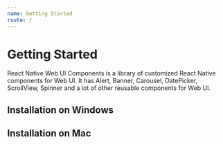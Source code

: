 ```yaml
---
name: Getting Started
route: /
---
```


# Getting Started
React Native Web UI Components is a library of customized React Native components for Web UI. 
It has Alert, Banner, Carousel, DatePicker, ScrollView, Spinner 
and a lot of other reusable components for Web UI.

## Installation on Windows
<!-- Insert Installation Steps Here -->

## Installation on Mac
<!-- Insert Installation Steps Here -->